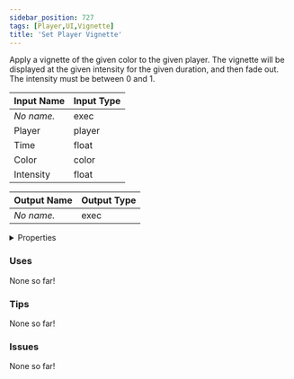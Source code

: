 ```yaml
---
sidebar_position: 727
tags: [Player,UI,Vignette]
title: 'Set Player Vignette'
---
```


Apply a vignette of the given color to the given player. The vignette will be displayed at the given intensity for the given duration, and then fade out. The intensity must be between 0 and 1.




<EsbSvg />

| Input Name | Input Type |
|-----------|-----------|
| *No name.* | exec |
| Player | player |
| Time | float |
| Color | color |
| Intensity | float |

| Output Name | Output Type |
|-----------|-----------|
| *No name.* | exec |


<details>
  <summary>Properties</summary>
  <div>
    <div>
    <table>
      <thead>
        <tr>
          <th>Is beta required?</th>
          <th>❌</th>
        </tr>
        <tr>
          <th>Is this chip a trolling risk?</th>
          <th>❌</th>
        </tr>
        <tr>
          <th>Is this chip a role assignment risk?</th>
          <th>❌</th>
        </tr>
        <tr>
          <th>Chip UUID</th>
          <th>fee486b2-823f-4110-b33a-241adb59b634</th>
        </tr>
      </thead>
    </table>
    </div>
  </div>
</details>

### Uses

None so far!

### Tips

None so far!

### Issues

None so far!